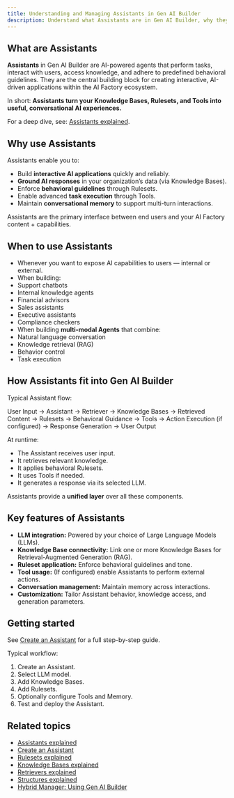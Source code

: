 ```yaml
---
title: Understanding and Managing Assistants in Gen AI Builder
description: Understand what Assistants are in Gen AI Builder, why they matter, and how they power AI-driven interactions and applications.
---
```


## What are Assistants

**Assistants** in Gen AI Builder are AI-powered agents that perform tasks, interact with users, access knowledge, and adhere to predefined behavioral guidelines.
They are the central building block for creating interactive, AI-driven applications within the AI Factory ecosystem.

In short:
**Assistants turn your Knowledge Bases, Rulesets, and Tools into useful, conversational AI experiences.**

For a deep dive, see: [Assistants explained](/edb-postgres-ai/ai-factory/learn/explained/assistants-explained).

## Why use Assistants

Assistants enable you to:

-   Build **interactive AI applications** quickly and reliably.
-   **Ground AI responses** in your organization’s data (via Knowledge Bases).
-   Enforce **behavioral guidelines** through Rulesets.
-   Enable advanced **task execution** through Tools.
-   Maintain **conversational memory** to support multi-turn interactions.

Assistants are the primary interface between end users and your AI Factory content + capabilities.

## When to use Assistants

-   Whenever you want to expose AI capabilities to users — internal or external.
-   When building:
-   Support chatbots
-   Internal knowledge agents
-   Financial advisors
-   Sales assistants
-   Executive assistants
-   Compliance checkers
-   When building **multi-modal Agents** that combine:
-   Natural language conversation
-   Knowledge retrieval (RAG)
-   Behavior control
-   Task execution

## How Assistants fit into Gen AI Builder

Typical Assistant flow:

User Input → Assistant → Retriever → Knowledge Bases → Retrieved Content
→ Rulesets → Behavioral Guidance
→ Tools → Action Execution (if configured)
→ Response Generation → User Output

At runtime:

-   The Assistant receives user input.
-   It retrieves relevant knowledge.
-   It applies behavioral Rulesets.
-   It uses Tools if needed.
-   It generates a response via its selected LLM.

Assistants provide a **unified layer** over all these components.

## Key features of Assistants

-   **LLM integration:** Powered by your choice of Large Language Models (LLMs).
-   **Knowledge Base connectivity:** Link one or more Knowledge Bases for Retrieval-Augmented Generation (RAG).
-   **Ruleset application:** Enforce behavioral guidelines and tone.
-   **Tool usage:** (If configured) enable Assistants to perform external actions.
-   **Conversation management:** Maintain memory across interactions.
-   **Customization:** Tailor Assistant behavior, knowledge access, and generation parameters.

## Getting started

See [Create an Assistant](/edb-postgres-ai/ai-factory/learn/how-to/gen-ai/create-assistant) for a full step-by-step guide.

Typical workflow:

1.  Create an Assistant.
2.  Select LLM model.
3.  Add Knowledge Bases.
4.  Add Rulesets.
5.  Optionally configure Tools and Memory.
6.  Test and deploy the Assistant.

## Related topics

-   [Assistants explained](/edb-postgres-ai/ai-factory/learn/explained/assistants-explained)
-   [Create an Assistant](/edb-postgres-ai/ai-factory/learn/how-to/gen-ai/create-assistant)
-   [Rulesets explained](/edb-postgres-ai/ai-factory/learn/explained/rulesets-explained)
-   [Knowledge Bases explained](/edb-postgres-ai/ai-factory/learn/explained/knowledge-bases-explained/)
-   [Retrievers explained](/edb-postgres-ai/ai-factory/learn/explained/retrievers-explained)
-   [Structures explained](/edb-postgres-ai/ai-factory/learn/explained/structures-explained/)
-   [Hybrid Manager: Using Gen AI Builder](/edb-postgres-ai/hybrid-manager/ai-factory/gen-ai/builder)
